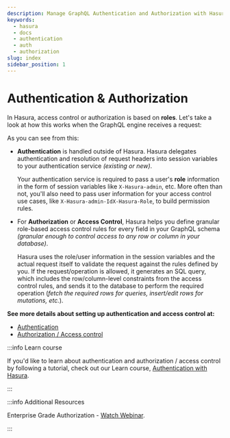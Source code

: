```yaml
---
description: Manage GraphQL Authentication and Authorization with Hasura
keywords:
  - hasura
  - docs
  - authentication
  - auth
  - authorization
slug: index
sidebar_position: 1
---
```



# Authentication & Authorization

In Hasura, access control or authorization is based on **roles**. Let's take a look at how this works when the GraphQL
engine receives a request:

<Thumbnail src='/img/auth/auth-high-level-overview.png' alt='Authentication and authorization with Hasura' />

As you can see from this:

- **Authentication** is handled outside of Hasura. Hasura delegates authentication and resolution of request headers
  into session variables to your authentication service _(existing or new)_.

  Your authentication service is required to pass a user's **role** information in the form of session variables like
  `X-Hasura-admin`, etc. More often than not, you'll also need to pass user information for your access control use
  cases, like `X-Hasura-admin-IdX-Hasura-Role`, to build permission rules.

- For **Authorization** or **Access Control**, Hasura helps you define granular role-based access control rules for
  every field in your GraphQL schema _(granular enough to control access to any row or column in your database)_.

  Hasura uses the role/user information in the session variables and the actual request itself to validate the request
  against the rules defined by you. If the request/operation is allowed, it generates an SQL query, which includes the
  row/column-level constraints from the access control rules, and sends it to the database to perform the required
  operation (_fetch the required rows for queries, insert/edit rows for mutations, etc._).

**See more details about setting up authentication and access control at:**

- [Authentication](/auth/authentication/index.mdx)
- [Authorization / Access control](/auth/authorization/index.mdx)

:::info Learn course

If you'd like to learn about authentication and authorization / access control by following a tutorial, check out our
Learn course, [Authentication with Hasura](https://hasura.io/learn/graphql/hasura-auth-slack/introduction/).

:::

:::info Additional Resources

Enterprise Grade Authorization -
[Watch Webinar](https://hasura.io/events/webinar/authorization-modeling-hasura/?pg=docs&plcmt=body&cta=watch-webinar&tech=).

:::

<!--
.. hiding this as it mixes auth for the data plane with auth for the control plane and might be confusing

  .. admonition:: Adding collaborators in Hasura Cloud
    :class: dhc

    Hasura Cloud offers collaborators in addition to role management. Collaborators can be granted access to specific portions of the console, like Metrics. Additionally, adding collaborators allows you to avoid sharing the `HASURA-ADMIN-SECRET`. For more information about collaborator management, see :ref:`Collaborators in Hasura Cloud <manage_project_collaborators>`.
-->
